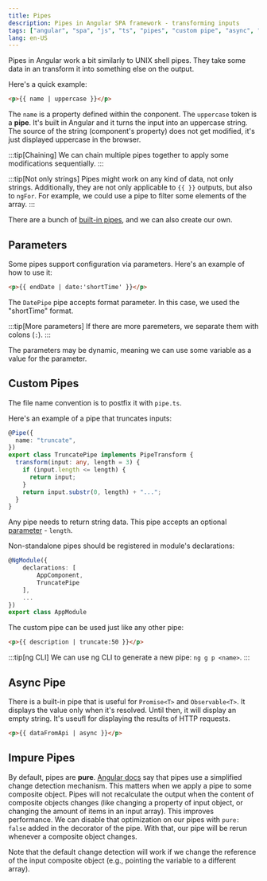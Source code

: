 ```yaml
---
title: Pipes
description: Pipes in Angular SPA framework - transforming inputs
tags: ["angular", "spa", "js", "ts", "pipes", "custom pipe", "async", "impure"]
lang: en-US
---
```



Pipes in Angular work a bit similarly to UNIX shell pipes. They take some data
in an transform it into something else on the output.

Here's a quick example:

```html
<p>{{ name | uppercase }}</p>
```

The `name` is a property defined within the conponent. The `uppercase` token is
a **pipe**. It's built in Angular and it turns the input into an uppercase
string. The source of the string (component's property) does not get modified,
it's just displayed uppercase in the browser.

:::tip[Chaining]
We can chain multiple pipes together to apply some modifications sequentially.
:::

:::tip[Not only strings]
Pipes might work on any kind of data, not only strings. Additionally, they are
not only applicable to `{{ }}` outputs, but also to `ngFor`. For example, we
could use a pipe to filter some elements of the array.
:::

There are a bunch of [built-in pipes](https://angular.io/api/common#pipes), and
we can also create our own.

## Parameters

Some pipes support configuration via parameters. Here's an example of how to use it:

```html
<p>{{ endDate | date:'shortTime' }}</p>
```

The `DatePipe` pipe accepts format parameter. In this case, we used the
"shortTime" format.

:::tip[More parameters]
If there are more paremeters, we separate them with colons (`:`).
:::

The parameters may be dynamic, meaning we can use some variable as a value for
the parameter.

## Custom Pipes

The file name convention is to postfix it with `pipe.ts`.

Here's an example of a pipe that truncates inputs:

```ts
@Pipe({
  name: "truncate",
})
export class TruncatePipe implements PipeTransform {
  transform(input: any, length = 3) {
    if (input.length <= length) {
      return input;
    }
    return input.substr(0, length) + "...";
  }
}
```

Any pipe needs to return string data.
This pipe accepts an optional [parameter](#parameters) - `length`.

Non-standalone pipes should be registered in module's declarations:

```ts {4}
@NgModule({
    declarations: [
        AppComponent,
        TruncatePipe
    ],
    ...
})
export class AppModule
```

The custom pipe can be used just like any other pipe:

```html
<p>{{ description | truncate:50 }}</p>
```

:::tip[ng CLI]
We can use ng CLI to generate a new pipe: `ng g p <name>`.
:::

## Async Pipe

There is a built-in pipe that is useful for `Promise<T>` and `Observable<T>`. It
displays the value only when it's resolved. Until then, it will display an
empty string. It's useufl for displaying the results of HTTP requests.

```html
<p>{{ dataFromApi | async }}</p>
```

## Impure Pipes

By default, pipes are **pure**. [Angular
docs](https://angular.io/guide/pipes#detecting-pure-changes-to-primitives-and-object-references)
say that pipes use a simplified change detection mechanism. This matters when we
apply a pipe to some composite object. Pipes will not recalculate the output
when the content of composite objects changes (like changing a property of input
object, or changing the amount of items in an input array). This improves
performance. We can disable that optimization on our pipes with `pure: false`
added in the decorator of the pipe. With that, our pipe will be rerun whenever a composite object changes.

Note that the default change detection will work if we change the reference of
the input composite object (e.g., pointing the variable to a different array).

